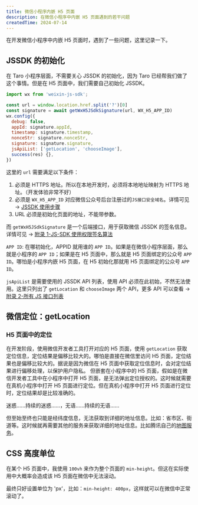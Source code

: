 ```yaml
---
title: 微信小程序内嵌 H5 页面
description: 在微信小程序中内嵌 H5 页面遇到的若干问题
createdTime: 2024-07-14
---
```


在开发微信小程序中内嵌 H5 页面时，遇到了一些问题，这里记录一下。

## JSSDK 的初始化

在 Taro 小程序层面，不需要关心 JSSDK 的初始化，因为 Taro 已经帮我们做了这个事情。但是在 H5 页面中，我们需要自己初始化 JSSDK。

```javascript
import wx from 'weixin-js-sdk';

const url = window.location.href.split('?')[0]
const signature = await getWxH5JSdkSignature(url, WX_H5_APP_ID)
wx.config({
  debug: false,
  appId: signature.appId,
  timestamp: signature.timestamp,
  nonceStr: signature.nonceStr,
  signature: signature.signature,
  jsApiList: ['getLocation', 'chooseImage'],
  success(res) {},
})
```

这里的 `url` 需要满足以下条件：
  1. 必须是 HTTPS 地址。所以在本地开发时，必须将本地地址映射为 HTTPS 地址。（开发体验非常不好）
  2. 必须是 `WX_H5_APP_ID` 对应微信公众号后台注册过的`JS接口安全域名`。详情可见 → [JSSDK 使用步骤](https://developers.weixin.qq.com/doc/offiaccount/OA_Web_Apps/JS-SDK.html#步骤一：绑定域名)
  3. URL 必须是初始化页面的地址，不能带参数。

而 `getWxH5JSdkSignature` 是一个后端接口，用于获取微信 JSSDK 的签名信息。详情可见 → [附录 1-JS-SDK 使用权限签名算法](https://developers.weixin.qq.com/doc/offiaccount/OA_Web_Apps/JS-SDK.html#附录1-JS-SDK使用权限签名算法)

`APP ID`: 在哪初始化，APPID 就用谁的 `APP ID`。如果是在微信小程序层面，那么就是小程序的 `APP ID`；如果是在 H5 页面中，那么就是 H5 页面绑定的公众号 `APP ID`。哪怕是小程序内嵌 H5 页面，在 H5 初始化那就用 H5 页面绑定的公众号 `APP ID`。

`jsApiList` 是需要使用的 JSSDK API 列表，使用 API 必须在此初始，不然无法使用。这里只列出了 `getLocation` 和 `chooseImage` 两个 API，更多 API 可以查看 → [附录 2-所有 JS 接口列表](https://developers.weixin.qq.com/doc/offiaccount/OA_Web_Apps/JS-SDK.html#附录2-所有JS接口列表)

## 微信定位：getLocation

### H5 页面中的定位

在开发阶段，使用微信开发者工具打开对应的 H5 页面，使用 `getLocation` 获取定位信息，定位结果是偏移比较大的。哪怕是直接在微信里访问 H5 页面，定位结果也是偏移比较大的。据说是因为微信在 H5 页面中获取定位信息时，会对定位结果进行偏移处理，以保护用户隐私。
但嵌套在小程序中的 H5 页面，假如是在微信开发者工具中在小程序中打开 H5 页面，是无法弹出定位授权的。这时候就需要在真机小程序中打开 H5 页面进行定位。但在真机小程序中打开 H5 页面进行定位时，定位结果却是比较准确的。

迷惑……持续的迷惑……，无语……持续的无语……

但至始至终也只能是经纬度信息，无法获取到详细的地址信息。比如：省市区、街道等。这时候就再需要其他的服务来获取详细的地址信息。比如腾讯自己的[地图服务](https://lbs.qq.com/service/webService/webServiceGuide/address/Gcoder)。

## CSS 高度单位

在某个 H5 页面中，我使用 `100vh` 来作为整个页面的 `min-height`。但这在实际使用中大概率会造成该 H5 页面在微信中无法滚动。

最终只好设置单位为 'px'，比如：`min-height: 400px`，这样就可以在微信中正常滚动了。